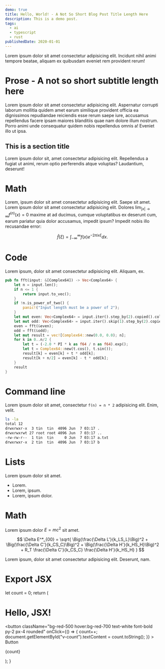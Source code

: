 ```yaml
---
demo: true
title: Hello, World! - A Not So Short Blog Post Title Length Here
description: This is a demo post.
tags:
  - ai
  - typescript
  - rust
publishedDate: 2020-01-01
---
```


Lorem ipsum dolor sit amet consectetur adipisicing elit. Incidunt nihil animi tempore beatae, aliquam ex quibusdam eveniet rem provident rerum!

# Prose - A not so short subtitle length here

Lorem ipsum dolor sit amet consectetur adipisicing elit. Aspernatur corrupti laborum mollitia quidem amet earum similique provident officia ea dignissimos repudiandae reiciendis esse rerum saepe iure, accusamus repellendus facere ipsam maiores blanditiis quae nam dolore illum nostrum. Porro animi unde consequatur quidem nobis repellendus omnis a! Eveniet illo ut ipsa.

## This is a section title

Lorem ipsum dolor sit, amet consectetur adipisicing elit. Repellendus a fugiat ut animi, rerum optio perferendis atque voluptas? Laudantium, deserunt!

# Math

Lorem, ipsum dolor sit amet consectetur adipisicing elit. Saepe sit amet.
Lorem ipsum dolor sit amet consectetur adipisicing elit. Dolores $\lim_{|x|\to\infty} f^{(n)}(x) = 0$ maxime at ad ducimus, cumque voluptatibus ex deserunt cum, earum pariatur quia dolor accusamus, impedit ipsum?
Impedit nobis illo recusandae error:

$$
\hat{f} (\xi)=\int_{-\infty}^{\infty}f(x)e^{-2\pi ix\xi}dx.
$$

# Code

Lorem ipsum, dolor sit amet consectetur adipisicing elit. Aliquam, ex.

```rust { "highlight": "5..=7", "showLineNumbers": true }
pub fn fft(input: &[Complex64]) -> Vec<Complex64> {
    let n = input.len();
    if n <= 1 {
        return input.to_vec();
    }
    if !n.is_power_of_two() {
        panic!("Input length must be a power of 2");
    }
    let mut even: Vec<Complex64> = input.iter().step_by(2).copied().collect();
    let mut odd: Vec<Complex64> = input.iter().skip(1).step_by(2).copied().collect();
    even = fft(&even);
    odd = fft(&odd);
    let mut result = vec![Complex64::new(0.0, 0.0); n];
    for k in 0..n/2 {
        let t = (-2.0 * PI * k as f64 / n as f64).exp();
        let t = Complex64::new(t.cos(), t.sin());
        result[k] = even[k] + t * odd[k];
        result[k + n/2] = even[k] - t * odd[k];
    }
    result
}
```

# Command line

Lorem ipsum dolor sit amet, consectetur `f(n) = n * 2` adipisicing elit. Enim, velit.

```bash { "commandLine": "0" }
ls -la
total 12
drwxrwxr-x  3 tin  tin  4096 Jun  7 03:17 .
drwxrwxrwt 27 root root 4096 Jun  7 03:17 ..
-rw-rw-r--  1 tin  tin     0 Jun  7 03:17 a.txt
drwxrwxr-x  2 tin  tin  4096 Jun  7 03:17 b
```

# Lists

Lorem ipsum dolor sit amet.

- Lorem.
- Lorem, ipsum.
- Lorem, ipsum dolor.

# Math

Lorem ipsum dolor $E=mc^2$ sit amet.

$$
\Delta E^*_{00} = \sqrt{
  \Big(\frac{\Delta L'}{k_LS_L}\Big)^2 +
  \Big(\frac{\Delta C'}{k_CS_C}\Big)^2 +
  \Big(\frac{\Delta H'}{k_HS_H}\Big)^2 +
  R_T
  \frac{\Delta C'}{k_CS_C}
  \frac{\Delta H'}{k_HS_H}
}
$$

Lorem ipsum, dolor sit amet consectetur adipisicing elit. Deserunt, nam.

# Export JSX

  let count = 0;
  return (
    <div className="border p-4 flex flex-col items-start gap-4">
      <h1>Hello, JSX!</h1>
      <button
        className="bg-red-500 hover:bg-red-700 text-white font-bold py-2 px-4 rounded"
        onClick={() => {
          count++;
          document.getElementById("v-count").textContent = count.toString();
        }}
      >
        Button
      </button>
      <p id="v-count">{count}</p>
    </div>
  );
}

<Demo />
